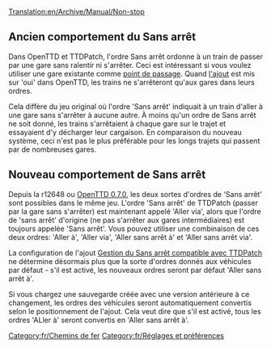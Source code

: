 [[Translation:en/Archive/Manual/Non-stop]]

==Ancien comportement du Sans arrêt==
Dans OpenTTD et TTDPatch, l'ordre Sans arrêt ordonne à un train de passer par une gare sans ralentir ni s'arrêter. Ceci est intéressant si vous voulez utiliser une gare existante comme [[fr/Manual/Points de contrôle|point de passage]]. Quand [[fr/Configurer les ajouts/Gares#gestion-du-sans-arret-compatible-avec-ttdpatch|l'ajout]] est mis sur 'oui' dans OpenTTD, les trains ne s'arrêteront qu'aux gares dans leurs ordres.

Cela diffère du jeu original où l'ordre 'Sans arrêt' indiquait à un train d'aller à une gare sans s'arrêter à aucune autre. À moins qu'un ordre de Sans arrêt ne soit donné, les trains s'arrêtaient à chaque gare sur le trajet et essayaient d'y décharger leur cargaison. En comparaison du nouveau système, ceci n'est pas le plus préférable pour les longs trajets qui passent par de nombreuses gares.
{{en/Note|La gestion de Sans arrêt par défaut est l'ancienne, où les trains s'arrêtent à chaque gare. Pour basculer, allez dans "[[fr/Configurer les ajouts/Gares#gestion-du-sans-arret-compatible-avec-ttdpatch|Configurer les ajouts]]" et mettez-le sur "oui"}}

==Nouveau comportement de Sans arrêt==
Depuis la r12648 ou [[fr/Archive/OpenTTD/OpenTTD 0.7.0|OpenTTD 0.7.0]], les deux sortes d'ordres de 'Sans arrêt' sont possibles dans le même jeu. L'ordre 'Sans arrêt' de TTDPatch (passer par la gare sans s'arrêter) est maintenant appelé 'Aller via', alors que l'ordre de 'sans arrêt' d'origine (ne pas s'arrêter aux gares intermédiaires) est toujours appelée 'Sans arrêt'.
Vous pouvez utiliser une combinaison de ces deux ordres: 'Aller à', 'Aller via', 'Aller sans arrêt à' et 'Aller sans arrêt via'.

La configuration de l'ajout [[fr/Configurer les ajouts/Gares#gestion-du-sans-arret-compatible-avec-ttdpatch|Gestion du Sans arrêt compatible avec TTDPatch]] ne détermine désormais plus que la sorte d'ordres donnés aux véhicules par défaut - s'il est activé, les nouveaux ordres seront par défaut 'Aller sans arrêt à'.

Si vous chargez une sauvegarde créée avec une version antérieure à ce changement, les ordres des véhicules seront automatiquement convertis selon le positionnement de l'ajout. Cela veut dire que s'il est activé, tous les ordres 'ALler à' seront convertis en 'Aller sans arrêt à'.
{{fr/Disponibilité|0.7}}

[[Category:fr/Chemins de fer]]
[[Category:fr/Réglages et préférences]]